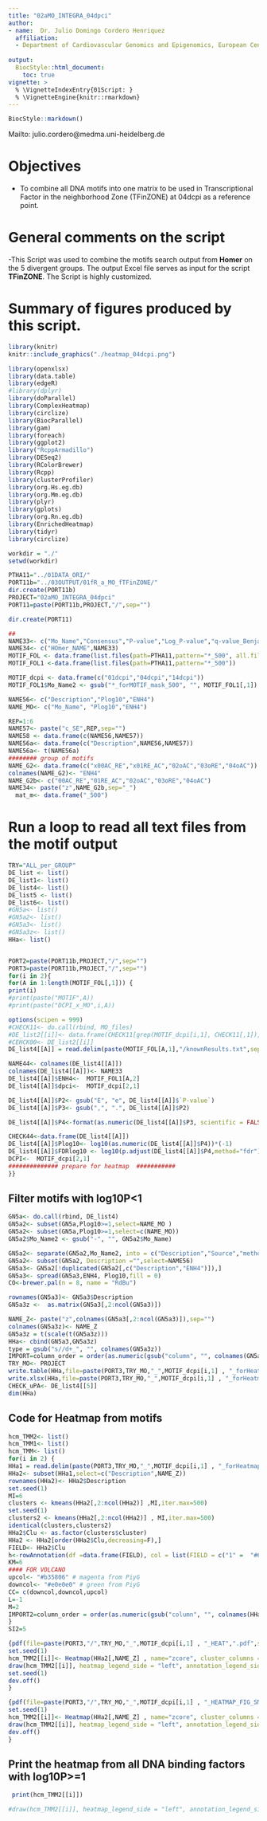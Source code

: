 ---
title: "02aMO_INTEGRA_04dpci"
author:
- name:  Dr. Julio Domingo Cordero Henriquez
  affiliation: 
  - Department of Cardiovascular Genomics and Epigenomics, European Center for Angioscience (ECAS), Medical Faculty Mannheim, Heidelberg University, Mannheim, Germany
  
output:
  BiocStyle::html_document:
    toc: true
vignette: >
  % \VignetteIndexEntry{01Script: }
  % \VignetteEngine{knitr::rmarkdown}
---
```{r style, echo = FALSE, results = 'asis'}
BiocStyle::markdown()
```

Mailto: julio.cordero@medma.uni-heidelberg.de<br />

# **Objectives**
- To combine all DNA motifs into one matrix to be used in Transcriptional Factor in the neighborhood Zone (TFinZONE) at 04dcpi as a reference point.<br />

# General comments on the script
-This Script was used to combine the motifs search output from **Homer** on the 5 divergent groups. The output Excel file serves as input for the script **TFinZONE**. The Script is highly customized.




# Summary of figures produced by this script.
```{r,fig.dim = c(13, 8), results="asis", align='center',out.width="150%", echo=F}
library(knitr)
knitr::include_graphics("./heatmap_04dcpi.png")
```



```{r,message=FALSE,echo=FALSE,warning=FALSE}
library(openxlsx)
library(data.table)
library(edgeR)
#library(dplyr)
library(doParallel)
library(ComplexHeatmap)
library(circlize)
library(BiocParallel)
library(gam)
library(foreach)
library(ggplot2)
library("RcppArmadillo")
library(DESeq2)
library(RColorBrewer)
library(Rcpp)
library(clusterProfiler)
library(org.Hs.eg.db)
library(org.Mm.eg.db)
library(plyr)
library(gplots)
library(org.Rn.eg.db)
library(EnrichedHeatmap)
library(tidyr)
library(circlize)

```

```{r,class.source="bg-info",echo=TRUE,warning=FALSE}
workdir = "./"
setwd(workdir)

PTHA11="../01DATA_ORI/"
PORT11b="../03OUTPUT/01fR_a_MO_fTFinZONE/"
dir.create(PORT11b)
PROJECT="02aMO_INTEGRA_04dpci"
PORT11=paste(PORT11b,PROJECT,"/",sep="")

dir.create(PORT11)

##
NAME33<- c("Mo_Name","Consensus","P-value","Log_P-value","q-value_Benja","Nor_of_Tar","Per_of_Tar","No_of_Tar_Backg","Per_of_Tar_Backg")
NAME34<- c("HOmer_NAME",NAME33)
MOTIF_FOL <- data.frame(list.files(path=PTHA11,pattern="*_500", all.files = T,full.names = T))
MOTIF_FOL1 <-data.frame(list.files(path=PTHA11,pattern="*_500"))

MOTIF_dcpi <- data.frame(c("01dcpi","04dcpi","14dcpi"))
MOTIF_FOL1$Mo_Name2 <- gsub("*_forMOTIF_mask_500", "", MOTIF_FOL1[,1])

NAME56<- c("Description","Plog10","ENH4")
NAME_MO<- c("Mo_Name", "Plog10","ENH4")

REP=1:6
NAME57<- paste("c_SE",REP,sep="")
NAME58 <- data.frame(c(NAME56,NAME57))
NAME56a<- data.frame(c("Description",NAME56,NAME57))
NAME56a<- t(NAME56a)
######## group of motifs
NAME_G2<- data.frame(c("x00AC_RE","x01RE_AC","02oAC","03oRE","04oAC"))
colnames(NAME_G2)<- "ENH4"
NAME_G2b<- c("00AC_RE","01RE_AC","02oAC","03oRE","04oAC")
NAME34<- paste("z",NAME_G2b,sep="_")
  mat_m<- data.frame("_500")
```

# Run a loop to read all text files from the motif output

```{r,class.source="bg-info",echo=TRUE,warning=FALSE}
TRY="ALL_per_GROUP"
DE_list <- list()
DE_list1<- list()
DE_list4<- list()
DE_list5 <- list()
DE_list6<- list()
#GN5a<- list()
#GN5a2<- list()
#GN5a3<- list()
#GN5a3z<- list()
HHa<- list()


PORT2=paste(PORT11b,PROJECT,"/",sep="")
PORT3=paste(PORT11b,PROJECT,"/",sep="")
for(i in 2){
for(A in 1:length(MOTIF_FOL[,1])) {
print(i)
#print(paste("MOTIF",A))
#print(paste("DCPI_x_MO",i,A))

options(scipen = 999)
#CHECK11<- do.call(rbind, MO_files)
#DE_list2[[i]]<- data.frame(CHECK11[grep(MOTIF_dcpi[i,1], CHECK11[,1]), ])
#CEHCK00<- DE_list2[[i]]
DE_list4[[A]] = read.delim(paste(MOTIF_FOL[A,1],"/knownResults.txt",sep=""),header=T,sep="\t")

NAME44<- colnames(DE_list4[[A]])
colnames(DE_list4[[A]])<- NAME33
DE_list4[[A]]$ENH4<-  MOTIF_FOL1[A,2] 
DE_list4[[A]]$dpci<-  MOTIF_dcpi[2,1] 

DE_list4[[A]]$P2<- gsub("E", "e", DE_list4[[A]]$`P-value`)
DE_list4[[A]]$P3<- gsub(",", ".", DE_list4[[A]]$P2)

DE_list4[[A]]$P4<-format(as.numeric(DE_list4[[A]]$P3, scientific = FALSE))

CHECK44<-data.frame(DE_list4[[A]]) 
DE_list4[[A]]$Plog10<- log10(as.numeric(DE_list4[[A]]$P4))*(-1)
DE_list4[[A]]$FDRlog10 <- log10(p.adjust(DE_list4[[A]]$P4,method="fdr"))*(-1)
DCPI<-  MOTIF_dcpi[2,1]
############## prepare for heatmap  ###########
}}
```

## Filter motifs with log10P<1
```{r,message=FALSE,class.source="bg-info",warning=FALSE,echo=T}
GN5a<- do.call(rbind, DE_list4)
GN5a2<- subset(GN5a,Plog10>=1,select=NAME_MO )
GN5a2<- subset(GN5a,Plog10>=1,select=c(NAME_MO))
GN5a2$Mo_Name2 <- gsub("-", "", GN5a2$Mo_Name)

GN5a2<- separate(GN5a2,Mo_Name2, into = c("Description","Source","method"))
GN5a2<- subset(GN5a2, Description ="",select=NAME56)
GN5a3<- GN5a2[!duplicated(GN5a2[,c("Description","ENH4")]),]
GN5a3<- spread(GN5a3,ENH4, Plog10,fill = 0)
CO<-brewer.pal(n = 8, name = "RdBu")

rownames(GN5a3)<- GN5a3$Description
GN5a3z <-  as.matrix(GN5a3[,2:ncol(GN5a3)])

NAME_Z<- paste("z",colnames(GN5a3[,2:ncol(GN5a3)]),sep="")
colnames(GN5a3z)<- NAME_Z
GN5a3z = t(scale(t(GN5a3z)))
HHa<- cbind(GN5a3,GN5a3z)
type = gsub("s//d+_", "", colnames(GN5a3z))
IMPORT=column_order = order(as.numeric(gsub("column", "", colnames(GN5a3z))))
TRY_MO<- PROJECT
write.table(HHa,file=paste(PORT3,TRY_MO,"_",MOTIF_dcpi[i,1] , "_forHeatmap",".txt",sep=""),sep="\t",row.names = F,col.names=T,dec=".",quote = F)
write.xlsx(HHa,file=paste(PORT3,TRY_MO,"_",MOTIF_dcpi[i,1] , "_forHeatmap_ALL",".xlsx", sep=""),rowNames=F,overwrite = T)
CHECK_uPA<- DE_list4[[5]]
dim(HHa)
```


## Code for Heatmap from motifs 
```{r,message=FALSE,class.source="bg-info",warning=FALSE,echo=FALSE}
hcm_TMM2<- list()
hcm_TMM1<- list()
hcm_TMM<- list()
for(i in 2) {
HHa1 = read.delim(paste(PORT3,TRY_MO,"_",MOTIF_dcpi[i,1] , "_forHeatmap",".txt",sep=""),header=T,check.names=FALSE, stringsAsFactors=FALSE)
HHa2<- subset(HHa1,select=c("Description",NAME_Z))
rownames(HHa2)<- HHa2$Description
set.seed(1)
MI=6
clusters <- kmeans(HHa2[,2:ncol(HHa2)] ,MI,iter.max=500) 
set.seed(1)
clusters2 <- kmeans(HHa2[,2:ncol(HHa2)] , MI,iter.max=500)
identical(clusters,clusters2)
HHa2$Clu <- as.factor(clusters$cluster)
HHa2 <- HHa2[order(HHa2$Clu,decreasing=F),]
FIELD<- HHa2$Clu
h<-rowAnnotation(df =data.frame(FIELD), col = list(FIELD = c("1" =  "#66C2A5","2" = "#999999", "3"="#8DA0CB","4"="#c51b7d","5"="#A6D854","6"="black")))
KM=6
#### FOR VOLCANO
upcol<- "#b35806" # magenta from PiyG
downcol<- "#e0e0e0" # green from PiyG
CC= c(downcol,downcol,upcol)
L=-1
M=2
IMPORT2=column_order = order(as.numeric(gsub("column", "", colnames(HHa2[,NAME_Z]))))
}
SI2=5
```

```{r,message=FALSE,class.source="bg-info",warning=FALSE,echo=FALSE}
{pdf(file=paste(PORT3,"/",TRY_MO,"_",MOTIF_dcpi[i,1] , "_HEAT",".pdf",sep=""), width=6, height=36) 
set.seed(1)
hcm_TMM2[[i]]<- Heatmap(HHa2[,NAME_Z] , name="zcore", cluster_columns = F,cluster_rows = T, col=colorRamp2(c(L, 0, M), CC), show_row_names = T,  row_names_gp = gpar(fontsize = SI2),  show_column_names = T,km= MI,column_order = IMPORT2,column_title=paste(PROJECT,sep=""))
draw(hcm_TMM2[[i]], heatmap_legend_side = "left", annotation_legend_side = "left", merge_legend = TRUE)
set.seed(1)
dev.off()
}

{pdf(file=paste(PORT3,"/",TRY_MO,"_",MOTIF_dcpi[i,1] , "_HEATMAP_FIG_SMALL",".pdf",sep=""), width=4, height=6) 
set.seed(1)
hcm_TMM2[[i]]<- Heatmap(HHa2[,NAME_Z] , name="zcore", cluster_columns = F,cluster_rows = T, col=colorRamp2(c(L, 0, M), CC), show_row_names = T,  row_names_gp = gpar(fontsize = SI2),  show_column_names = T,km= MI,column_order = IMPORT2,column_title=paste(PROJECT,sep=""))
draw(hcm_TMM2[[i]], heatmap_legend_side = "left", annotation_legend_side = "left", merge_legend = TRUE)
dev.off()
}
```
## Print the heatmap from all DNA binding factors with log10P>=1
```{r,fig.dim = c(6, 25),message=FALSE,class.source="bg-info",warning=FALSE}
 print(hcm_TMM2[[i]])

#draw(hcm_TMM2[[i]], heatmap_legend_side = "left", annotation_legend_side = "left", merge_legend = TRUE)
```
